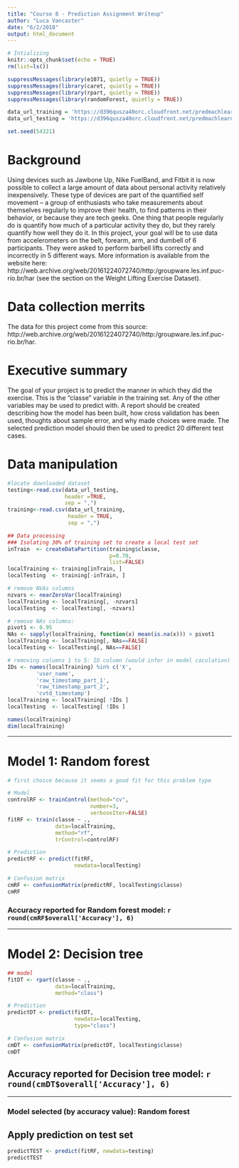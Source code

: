 ```yaml
---
title: "Course 8 - Prediction Assignment Writeup"
author: "Luca Vancaster"
date: "6/2/2018"
output: html_document
---
```


```r
# Intializing
knitr::opts_chunk$set(echo = TRUE)
rm(list=ls())

suppressMessages(library(e1071, quietly = TRUE))
suppressMessages(library(caret, quietly = TRUE))
suppressMessages(library(rpart, quietly = TRUE))
suppressMessages(library(randomForest, quietly = TRUE))

data_url_training = 'https://d396qusza40orc.cloudfront.net/predmachlearn/pml-training.csv'
data_url_testing = 'https://d396qusza40orc.cloudfront.net/predmachlearn/pml-testing.csv'

set.seed(54321)

```
  
# Background
Using devices such as Jawbone Up, Nike FuelBand, and Fitbit it is now possible to collect a large amount of data about personal activity relatively inexpensively. These type of devices are part of the quantified self movement – a group of enthusiasts who take measurements about themselves regularly to improve their health, to find patterns in their behavior, or because they are tech geeks. One thing that people regularly do is quantify how much of a particular activity they do, but they rarely quantify how well they do it. In this project, your goal will be to use data from accelerometers on the belt, forearm, arm, and dumbell of 6 participants. They were asked to perform barbell lifts correctly and incorrectly in 5 different ways. 
More information is available from the website here: http://web.archive.org/web/20161224072740/http:/groupware.les.inf.puc-rio.br/har (see the section on the Weight Lifting Exercise Dataset).

# Data collection merrits
The data for this project come from this source: http://web.archive.org/web/20161224072740/http:/groupware.les.inf.puc-rio.br/har. 

# Executive summary
The goal of your project is to predict the manner in which they did the exercise. This is the "classe" variable in the training set. Any of the other variables may be used to predict with. A report should be created describing how the model has been built, how cross validation has been used, thoughts about sample error, and why made choices were made. 
The selected prediction model should then be used to predict 20 different test cases.


# Data manipulation
  
```r
#locate downloaded dataset
testing<-read.csv(data_url_testing,
                  header =TRUE,
                  sep = ",")
training<-read.csv(data_url_training,
                   header = TRUE,
                   sep = ",")

## Data processing
### Isolating 30% of training set to create a local test set
inTrain  <- createDataPartition(training$classe, 
                                p=0.70, 
                                list=FALSE)
localTraining <- training[inTrain, ]
localTesting  <- training[-inTrain, ]

# remove NVAs columns
nzvars <- nearZeroVar(localTraining)
localTraining <- localTraining[, -nzvars]
localTesting  <- localTesting[, -nzvars]

# remove NAs columns:
pivot1 <- 0.95
NAs <- sapply(localTraining, function(x) mean(is.na(x))) > pivot1
localTraining <- localTraining[, NAs==FALSE]
localTesting <- localTesting[, NAs==FALSE]

# removing columns 1 to 5: ID column (would infer in model caculation)
IDs <- names(localTraining) %in% c('X',
         'user_name',
         'raw_timestamp_part_1',
         'raw_timestamp_part_2',
         'cvtd_timestamp')
localTraining <- localTraining[ !IDs ]
localTesting  <- localTesting[ !IDs ]

names(localTraining)
dim(localTraining)
```
  
  <hr>
  
# Model 1: Random forest
```r
# first choice because it seems a good fit for this problem type

# Model
controlRF <- trainControl(method="cv", 
                          number=3, 
                          verboseIter=FALSE)
fitRF <- train(classe ~ ., 
               data=localTraining, 
               method="rf",
               trControl=controlRF)

# Prediction
predictRF <- predict(fitRF, 
                     newdata=localTesting)

# Confusion matrix
cmRF <- confusionMatrix(predictRF, localTesting$classe)
cmRF

```

### Accuracy reported for Random forest model: **`r round(cmRF$overall['Accuracy'], 6)`**
  
  
  <hr>
  
# Model 2: Decision tree
```r
## model
fitDT <- rpart(classe ~ ., 
               data=localTraining, 
               method="class")

# Prediction
predictDT <- predict(fitDT, 
                     newdata=localTesting, 
                     type="class")

# Confusion matrix
cmDT <- confusionMatrix(predictDT, localTesting$classe)
cmDT

```  

## Accuracy reported for Decision tree model: **`r round(cmDT$overall['Accuracy'], 6)`**
  
  
  <hr>
  
### Model selected (by accuracy value): **Random forest**
  
  
## Apply prediction on test set
```r
predictTEST <- predict(fitRF, newdata=testing)
predictTEST
```  